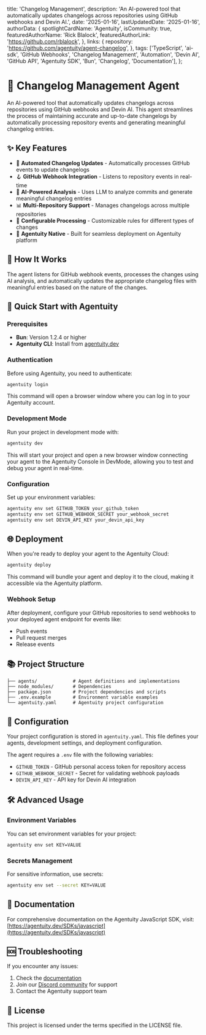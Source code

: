   title: 'Changelog Management',
  description: 'An AI-powered tool that automatically updates changelogs across repositories using GitHub webhooks and Devin AI.',
  date: '2025-01-16',
  lastUpdatedDate: '2025-01-16',
  authorData: {
    spotlightCardName: 'Agentuity',
    isCommunity: true,
    featuredAuthorName: 'Rick Blalock',
    featuredAuthorLink: 'https://github.com/rblalock',
  },
  links: {
    repository: 'https://github.com/agentuity/agent-changelog',
  },
  tags: ['TypeScript', 'ai-sdk', 'GitHub Webhooks', 'Changelog Management', 'Automation', 'Devin AI', 'GitHub API', 'Agentuity SDK', 'Bun', 'Changelog', 'Documentation'],
};

# 📝 Changelog Management Agent

An AI-powered tool that automatically updates changelogs across repositories using GitHub webhooks and Devin AI. This agent streamlines the process of maintaining accurate and up-to-date changelogs by automatically processing repository events and generating meaningful changelog entries.

## ✨ Key Features

- 🔄 **Automated Changelog Updates** - Automatically processes GitHub events to update changelogs
- 🪝 **GitHub Webhook Integration** - Listens to repository events in real-time
- 🤖 **AI-Powered Analysis** - Uses LLM to analyze commits and generate meaningful changelog entries
- 📊 **Multi-Repository Support** - Manages changelogs across multiple repositories
- 🔧 **Configurable Processing** - Customizable rules for different types of changes
- 🚀 **Agentuity Native** - Built for seamless deployment on Agentuity platform

## 🔄 How It Works

The agent listens for GitHub webhook events, processes the changes using AI analysis, and automatically updates the appropriate changelog files with meaningful entries based on the nature of the changes.

## 🚀 Quick Start with Agentuity

### Prerequisites

- **Bun**: Version 1.2.4 or higher
- **Agentuity CLI**: Install from [agentuity.dev](https://agentuity.dev)

### Authentication

Before using Agentuity, you need to authenticate:

```bash
agentuity login
```

This command will open a browser window where you can log in to your Agentuity account.

### Development Mode

Run your project in development mode with:

```bash
agentuity dev
```

This will start your project and open a new browser window connecting your agent to the Agentuity Console in DevMode, allowing you to test and debug your agent in real-time.

### Configuration

Set up your environment variables:

```bash
agentuity env set GITHUB_TOKEN your_github_token
agentuity env set GITHUB_WEBHOOK_SECRET your_webhook_secret
agentuity env set DEVIN_API_KEY your_devin_api_key
```

## 🌐 Deployment

When you're ready to deploy your agent to the Agentuity Cloud:

```bash
agentuity deploy
```

This command will bundle your agent and deploy it to the cloud, making it accessible via the Agentuity platform.

### Webhook Setup

After deployment, configure your GitHub repositories to send webhooks to your deployed agent endpoint for events like:
- Push events
- Pull request merges
- Release events

## 📚 Project Structure

```
├── agents/             # Agent definitions and implementations
├── node_modules/       # Dependencies
├── package.json        # Project dependencies and scripts
├── .env.example        # Environment variable examples
└── agentuity.yaml      # Agentuity project configuration
```

## 🔧 Configuration

Your project configuration is stored in `agentuity.yaml`. This file defines your agents, development settings, and deployment configuration.

The agent requires a `.env` file with the following variables:
- `GITHUB_TOKEN` - GitHub personal access token for repository access
- `GITHUB_WEBHOOK_SECRET` - Secret for validating webhook payloads
- `DEVIN_API_KEY` - API key for Devin AI integration

## 🛠️ Advanced Usage

### Environment Variables

You can set environment variables for your project:

```bash
agentuity env set KEY=VALUE
```

### Secrets Management

For sensitive information, use secrets:

```bash
agentuity env set --secret KEY=VALUE
```

## 📖 Documentation

For comprehensive documentation on the Agentuity JavaScript SDK, visit:
[https://agentuity.dev/SDKs/javascript](https://agentuity.dev/SDKs/javascript)

## 🆘 Troubleshooting

If you encounter any issues:

1. Check the [documentation](https://agentuity.dev/SDKs/javascript)
2. Join our [Discord community](https://discord.gg/agentuity) for support
3. Contact the Agentuity support team

## 📝 License

This project is licensed under the terms specified in the LICENSE file.
